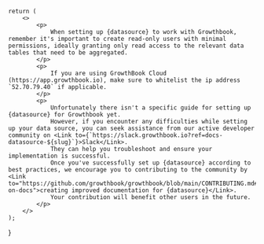 
    return (
        <>
            <p>
                When setting up {datasource} to work with Growthbook, remember it's important to create read-only users with minimal permissions, ideally granting only read access to the relevant data tables that need to be aggregated.
            </p>
            <p>
                If you are using GrowthBook Cloud (https://app.growthbook.io), make sure to whitelist the ip address `52.70.79.40` if applicable.
            </p>
            <p> 
                Unfortunately there isn't a specific guide for setting up {datasource} for Growthbook yet. 
                However, if you encounter any difficulties while setting up your data source, you can seek assistance from our active developer community on <Link to={`https://slack.growthbook.io?ref=docs-datasource-${slug}`}>Slack</Link>.  
                They can help you troubleshoot and ensure your implementation is successful.
                Once you've successfully set up {datasource} according to best practices, we encourage you to contributing to the community by <Link to="https://github.com/growthbook/growthbook/blob/main/CONTRIBUTING.md#working-on-docs">creating improved documentation for {datasource}</Link>.  
                Your contribution will benefit other users in the future. 
            </p>
        </>
    );
}
